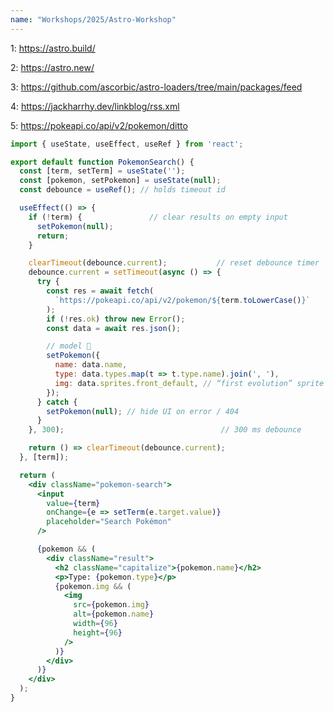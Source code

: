 ```yaml
---
name: "Workshops/2025/Astro-Workshop"
---
```


1: https://astro.build/

<div class="w-full h-4"></div>

2: https://astro.new/

<div class="w-full h-4"></div>

3: https://github.com/ascorbic/astro-loaders/tree/main/packages/feed

<div class="w-full h-4"></div>

4: https://jackharrhy.dev/linkblog/rss.xml

<div class="w-full h-4"></div>

5: https://pokeapi.co/api/v2/pokemon/ditto

<div class="w-full h-4"></div>

```jsx
import { useState, useEffect, useRef } from 'react';

export default function PokemonSearch() {
  const [term, setTerm] = useState('');
  const [pokemon, setPokemon] = useState(null);
  const debounce = useRef(); // holds timeout id

  useEffect(() => {
    if (!term) {               // clear results on empty input
      setPokemon(null);
      return;
    }

    clearTimeout(debounce.current);           // reset debounce timer
    debounce.current = setTimeout(async () => {
      try {
        const res = await fetch(
          `https://pokeapi.co/api/v2/pokemon/${term.toLowerCase()}`
        );
        if (!res.ok) throw new Error();
        const data = await res.json();

        // model 🔎
        setPokemon({
          name: data.name,
          type: data.types.map(t => t.type.name).join(', '),
          img: data.sprites.front_default, // “first evolution” sprite
        });
      } catch {
        setPokemon(null); // hide UI on error / 404
      }
    }, 300);                                   // 300 ms debounce

    return () => clearTimeout(debounce.current);
  }, [term]);

  return (
    <div className="pokemon-search">
      <input
        value={term}
        onChange={e => setTerm(e.target.value)}
        placeholder="Search Pokémon"
      />

      {pokemon && (
        <div className="result">
          <h2 className="capitalize">{pokemon.name}</h2>
          <p>Type: {pokemon.type}</p>
          {pokemon.img && (
            <img
              src={pokemon.img}
              alt={pokemon.name}
              width={96}
              height={96}
            />
          )}
        </div>
      )}
    </div>
  );
}

```

